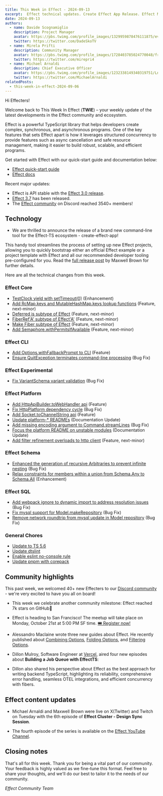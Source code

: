```yaml
---
title: This Week in Effect - 2024-09-13
excerpt:  Effect technical updates. Create Effect App Release. Effect Meetup San Francisco on Oct 21. 'Effect Cluster - Design Sync Session ep. 6'.
date: 2024-09-13
authors:
  - name: Davide Scognamiglio
    description: Project Manager
    avatar: https://pbs.twimg.com/profile_images/1329959878476111875/evHG8VX6_400x400.jpg
    twitter: https://twitter.com/DadeSkoTV
  - name: Mirela Prifti
    description: Community Manager
    avatar: https://pbs.twimg.com/profile_images/1728403785024770048/frKphayT_400x400.jpg
    twitter: https://twitter.com/mirepri4
  - name: Michael Arnaldi
    description: Chief Executive Officer
    avatar: https://pbs.twimg.com/profile_images/1232338149340319751/Ln9nNWyk_400x400.jpg
    twitter: https://twitter.com/MichaelArnaldi
relatedPosts:
  - this-week-in-effect-2024-09-06
---
```


Hi Effecters! 

Welcome back to This Week In Effect (**TWIE**) – your weekly update of the latest developments in the Effect community and ecosystem.

Effect is a powerful TypeScript library that helps developers create complex, synchronous, and asynchronous programs. One of the key features that sets Effect apart is how it leverages structured concurrency to provide features such as async cancellation and safe resource management, making it easier to build robust, scalable, and efficient programs.

Get started with Effect with our quick-start guide and documentation below:

- [Effect quick-start guide](/docs/quickstart)
- [Effect docs](/docs/introduction)

Recent major updates:

- Effect is API stable with the [Effect 3.0 release](https://effect.website/blog/effect-3.0).
- [Effect 3.7](https://effect.website/blog/effect-3.7) has been released.
- The [Effect community](https://discord.gg/effect-ts) on Discord reached 3540+ members!


## Technology

 + We are thrilled to announce the release of a brand new command-line tool for the Effect-TS ecosystem - create-effect-app!

This handy tool streamlines the process of setting up new Effect projects, allowing you to quickly bootstrap either an official Effect example or a project template with Effect and all our recommended developer tooling pre-configured for you. Read the [full release post](https://effect.website/blog/create-effect-app-release) by Maxwell Brown for further details. 
<Tweet id="1834623160156668409" />

Here are all the technical changes from this week.

### Effect Core
+ [TestClock yield with setTimeout(0)](https://github.com/Effect-TS/effect/pull/3592) (Enhancement)
+ [Add RcMap.keys and MutableHashMap.keys lookup functions](https://github.com/Effect-TS/effect/pull/3559) (Feature, next-minor)
+ [Deferred is subtype of Effect](https://github.com/Effect-TS/effect/pull/3572) (Feature, next-minor)
+ [FiberRef'A' subtype of Effect'A'](https://github.com/Effect-TS/effect/pull/3577) (Feature, next-minor)
+ [Make Fiber subtype of Effect](https://github.com/Effect-TS/effect/pull/3590) (Feature, next-minor)
+ [Add Semaphore.withPermitsIfAvailable](https://github.com/Effect-TS/effect/pull/3593) (Feature, next-minor)

### Effect CLI
+ [Add Options.withFallbackPrompt to CLI](https://github.com/Effect-TS/effect/pull/3561) (Feature)
+ [Ensure QuitException terminates command-line processing](https://github.com/Effect-TS/effect/pull/3569) (Bug Fix)

### Effect Experimental
+ [Fix VariantSchema variant validation](https://github.com/Effect-TS/effect/pull/3574) (Bug Fix)

### Effect Platform
+ [Add HttpApiBuilder.toWebHandler api](https://github.com/Effect-TS/effect/pull/3565) (Feature)
+ [Fix HttpPlatform dependency cycle](https://github.com/Effect-TS/effect/pull/3566) (Bug Fix)
+ [Add Socket.toChannelString api](https://github.com/Effect-TS/effect/pull/3567) (Feature)
+ [Update platform-* READMEs](https://github.com/Effect-TS/effect/pull/3581) (Documentation Update)
+ [Add missing encoding argument to Command.streamLines](https://github.com/Effect-TS/effect/pull/3582) (Bug Fix)
+ [Focus the platform README on unstable modules](https://github.com/Effect-TS/effect/pull/3596) (Documentation Update)
+ [Add filter refinement overloads to http client](https://github.com/Effect-TS/effect/pull/3595) (Feature, next-minor)

### Effect Schema
+ [Enhanced the generation of recursive Arbitraries to prevent infinite nesting](https://github.com/Effect-TS/effect/pull/3560) (Bug Fix)
+ [Relax constraints for members within a union from Schema.Any to Schema.All](https://github.com/Effect-TS/effect/pull/3589) (Enhancement)

### Effect SQL
+ [Add webpack ignore to dynamic import to address resolution issues](https://github.com/Effect-TS/effect/pull/3597) (Bug Fix)
+ [Fix mysql support for Model.makeRepository](https://github.com/Effect-TS/effect/pull/3599) (Bug Fix)
+ [Remove network roundtrip from mysql update in Model repository](https://github.com/Effect-TS/effect/pull/3600) (Bug Fix)

### General Chores
+ [Update to TS 5.6](https://github.com/Effect-TS/effect/pull/3579)
+ [Update dtslint](https://github.com/Effect-TS/effect/pull/3583)
+ [Enable eslint no-console rule](https://github.com/Effect-TS/effect/pull/3586)
+ [Update pnpm with corepack](https://github.com/Effect-TS/effect/pull/3602)

## Community highlights

This past week, we welcomed 40+ new Effecters to our [Discord community](https://discord.gg/effect-ts) - we're very excited to have you all on board! 

+ This week we celebrate another community milestone: Effect reached 7k stars on GitHub🌟
<Tweet id="1834188167374627117" />

+ Effect is heading to San Francisco! The meetup will take place on Monday, October 21st at 5:00 PM SF time. [🎟️ Register now!](https://lu.ma/gmk2jzd2)
<Tweet id="1833116197656686612" />

+ Alessandro Maclaine wrote three new guides about Effect. He recently published about [Combining Options](https://dev.to/almaclaine/combining-options-in-effect-ts-a-practical-guide-1gha), [Folding Options](https://dev.to/almaclaine/folding-options-in-effect-ts-a-practical-guide-4ne3), and [Filtering Options](https://dev.to/almaclaine/filtering-options-in-effect-ts-a-practical-guide-96l).

+ Dillon Mulroy, Software Engineer at [Vercel](https://vercel.com), aired four new episodes about **Building a Job Queue with EffectTS**:
<TwitchPlayerNonInteractive video="2243144744" />

+ Dillon also shared his perspective about Effect as the best approach for writing backend TypeScript, highlighting its reliability, comprehensive error handling, seamless OTEL integrations, and efficient concurrency with fibers.
<Tweet id="1834243023820947631" />

## Effect content updates

+ Michael Arnaldi and Maxwell Brown were live on X(Twitter) and Twitch on Tuesday with the 6th episode of **Effect Cluster - Design Sync Session**.
<Tweet id="1833887147348426819" />

+ The fourth episode of the series is available on the [Effect YouTube Channel](https://www.youtube.com/@effect-ts).
<YouTube url="https://www.youtube.com/embed/pcLJRhdY6r4?si=IIgG-9XFMgqu-All" />

## Closing notes

That's all for this week. Thank you for being a vital part of our community. Your feedback is highly valued as we fine-tune this format. Feel free to share your thoughts, and we'll do our best to tailor it to the needs of our community.

_Effect Community Team_
